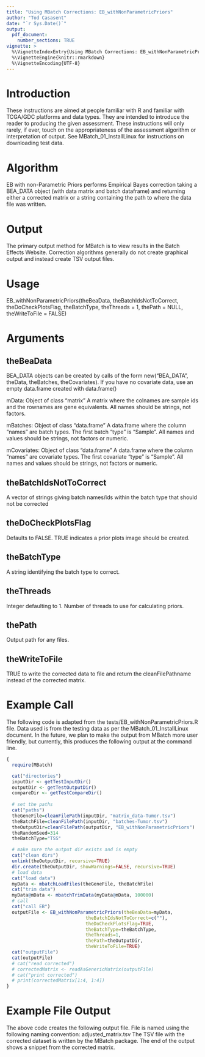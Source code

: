 ```yaml
---
title: "Using MBatch Corrections: EB_withNonParametricPriors"
author: "Tod Casasent"
date: "`r Sys.Date()`"
output: 
  pdf_document:
    number_sections: TRUE
vignette: >
  %\VignetteIndexEntry{Using MBatch Corrections: EB_withNonParametricPriors}
  %\VignetteEngine{knitr::rmarkdown}
  %\VignetteEncoding{UTF-8}
---
```


# Introduction

These instructions are aimed at people familiar with R and familiar with TCGA/GDC platforms and data types. They are intended to introduce the reader to producing the given assessment. These instructions will only rarely, if ever, touch on the appropriateness of the assessment algorithm or interpretation of output. See MBatch_01_InstallLinux for instructions on downloading test data.

# Algorithm

EB with non-Parametric Priors performs Empirical Bayes correction taking a BEA_DATA object (with data matrix and batch dataframe) and returning either a corrected matrix or a string containing the path to where the data file was written.

# Output

The primary output method for MBatch is to view results in the Batch Effects Website. Correction algorithms generally do not create graphical output and instead create TSV output files.

# Usage

EB_withNonParametricPriors(theBeaData, theBatchIdsNotToCorrect,
theDoCheckPlotsFlag, theBatchType, theThreads = 1, thePath = NULL,
theWriteToFile = FALSE)

# Arguments

## theBeaData

BEA_DATA objects can be created by calls of the form new("BEA_DATA", theData, theBatches, theCovariates). If you have no covariate data, use an empty data.frame created with data.frame()

mData:
Object of class "matrix" A matrix where the colnames are sample ids and the rownames are gene equivalents. All names should be strings, not factors.

mBatches:
Object of class "data.frame" A data.frame where the column "names" are batch types. The first batch "type" is "Sample". All names and values should be strings, not factors or numeric.

mCovariates:
Object of class "data.frame" A data.frame where the column "names" are covariate types. The first covariate "type" is "Sample". All names and values should be strings, not factors or numeric.

## theBatchIdsNotToCorrect
A vector of strings giving batch names/ids within the batch type that should not be corrected

## theDoCheckPlotsFlag
Defaults to FALSE. TRUE indicates a prior plots image should be created.

## theBatchType
A string identifying the batch type to correct.

## theThreads
Integer defaulting to 1. Number of threads to use for calculating priors.

## thePath
Output path for any files.

## theWriteToFile
TRUE to write the corrected data to file and return the cleanFilePathname instead of the corrected matrix.

# Example Call

The following code is adapted from the tests/EB_withNonParametricPriors.R file. Data used is from the testing data as per the MBatch_01_InstallLinux document. In the future, we plan to make the output from MBatch more user friendly, but currently, this produces the following output at the command line.

```r
{
  require(MBatch)

  cat("directories")
  inputDir <- getTestInputDir()
  outputDir <- getTestOutputDir()
  compareDir <- getTestCompareDir()
  
  # set the paths
  cat("paths")
  theGeneFile=cleanFilePath(inputDir, "matrix_data-Tumor.tsv")
  theBatchFile=cleanFilePath(inputDir, "batches-Tumor.tsv")
  theOutputDir=cleanFilePath(outputDir, "EB_withNonParametricPriors")
  theRandomSeed=314
  theBatchType="TSS"

  # make sure the output dir exists and is empty
  cat("clean dirs")
  unlink(theOutputDir, recursive=TRUE)
  dir.create(theOutputDir, showWarnings=FALSE, recursive=TRUE)
  # load data
  cat("load data")
  myData <- mbatchLoadFiles(theGeneFile, theBatchFile)
  cat("trim data")
  myData@mData <- mbatchTrimData(myData@mData, 100000)
  # call
  cat("call EB")
  outputFile <- EB_withNonParametricPriors(theBeaData=myData,
                             theBatchIdsNotToCorrect=c(""),
                             theDoCheckPlotsFlag=TRUE,
                             theBatchType=theBatchType,
                             theThreads=1,
                             thePath=theOutputDir,
                             theWriteToFile=TRUE)
  cat("outputFile")
  cat(outputFile)
  # cat("read corrected")
  # correctedMatrix <- readAsGenericMatrix(outputFile)
  # cat("print corrected")
  # print(correctedMatrix[1:4, 1:4])
}
```

# Example File Output

The above code creates the following output file. File is named using the following naming convention:
adjusted_matrix.tsv
The TSV file with the corrected dataset is written by the MBatch package. The end of the output shows a snippet from the corrected matrix.
